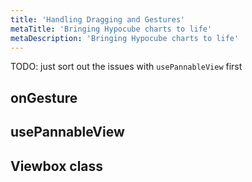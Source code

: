 ```yaml
---
title: 'Handling Dragging and Gestures'
metaTitle: 'Bringing Hypocube charts to life'
metaDescription: 'Bringing Hypocube charts to life'
---
```


TODO: just sort out the issues with `usePannableView` first

## onGesture

## usePannableView

## Viewbox class
